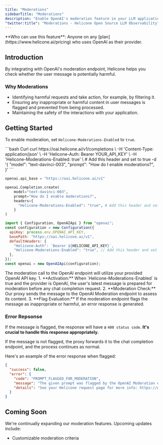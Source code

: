 ```yaml
---
title: "Moderations"
sidebarTitle: "Moderations"
description: "Enable OpenAI's moderation feature in your LLM applications to automatically detect and filter harmful content in user messages."
"twitter:title": "Moderations - Helicone Open Source LLM Observability"
---
```



<Info>
  **Who can use this feature**: Anyone on any
  [plan](https://www.helicone.ai/pricing) who uses OpenAI as their provider.
</Info>

## Introduction

By integrating with OpenAI's moderation endpoint, Helicone helps you check whether the user message is potentially harmful.

### Why Moderations

- Identifying harmful requests and take action, for example, by filtering it.
- Ensuring any inappropriate or harmful content in user messages is flagged and prevented from being processed.
- Maintaining the safety of the interactions with your application.

## Getting Started

To enable moderation, set `Helicone-Moderations-Enabled` to `true`.

<CodeGroup>
```bash Curl
curl https://oai.helicone.ai/v1/completions \
  -H 'Content-Type: application/json' \
  -H 'Helicone-Auth: Bearer YOUR_API_KEY' \
  -H 'Helicone-Moderations-Enabled: true' \ # Add this header and set to true
  -d '{
    "model": "text-davinci-003",
    "prompt": "How do I enable moderations?",
}'
```

```python Python
openai.api_base = "https://oai.helicone.ai/v1"

openai.Completion.create(
    model="text-davinci-003",
    prompt="How do I enable moderations?",
    headers={
      "Helicone-Moderations-Enabled": "true", # Add this header and set to true
    }
)
```

```js Node
import { Configuration, OpenAIApi } from "openai";
const configuration = new Configuration({
  apiKey: process.env.OPENAI_API_KEY,
  basePath: "https://oai.helicone.ai/v1",
  defaultHeaders: {
    "Helicone-Auth": `Bearer ${HELICONE_API_KEY}`,
    "Helicone-Moderations-Enabled": "true", // Add this header and set to true
  },
});
const openai = new OpenAIApi(configuration);
```

</CodeGroup>

<Note>
  The moderation call to the OpenAI endpoint will utilize your provided OpenAI
  API key.
</Note>

<Accordion title="A Deep-Dive of the Moderation Process">
  1. **Activation:** When `Helicone-Moderations-Enabled` is true and the provider is OpenAI, the user's latest message is prepared for moderation before any chat completion request.
  2. **Moderation Check:** Our proxy sends the message to the OpenAI Moderation endpoint to assess its content.
  3. **Flag Evaluation:** If the moderation endpoint flags the message as inappropriate or harmful, an error response is generated.

</Accordion>

### Error Repsonse

If the message is flagged, the response will have a `400 status code`. **It's crucial to handle this response appropriately.**

If the message is not flagged, the proxy forwards it to the chat completion endpoint, and the process continues as normal.

Here's an example of the error response when flagged:

```json
{
  "success": false,
  "error": {
    "code": "PROMPT_FLAGGED_FOR_MODERATION",
    "message": "The given prompt was flagged by the OpenAI Moderation endpoint.",
    "details": "See your Helicone request page for more info: https://www.helicone.ai/requests?[REQUEST_ID]"
  }
}
```

## Coming Soon

We're continually expanding our moderation features. Upcoming updates include:

- Customizable moderation criteria

<QuestionsSection />
